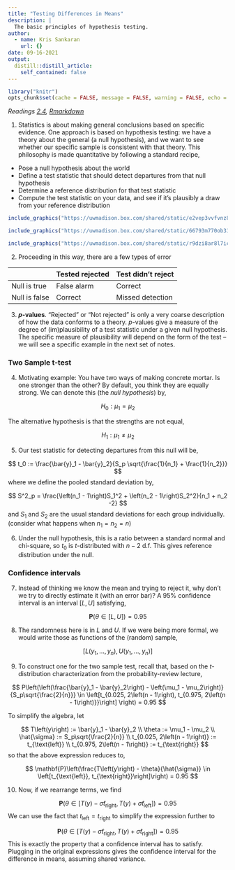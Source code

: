 ```yaml
---
title: "Testing Differences in Means"
description: |
  The basic principles of hypothesis testing.
author:
  - name: Kris Sankaran
    url: {}
date: 09-16-2021
output:
  distill::distill_article:
    self_contained: false
---
```



```r
library("knitr")
opts_chunk$set(cache = FALSE, message = FALSE, warning = FALSE, echo = TRUE)
```

_Readings [2.4](), [Rmarkdown]()_

1. Statistics is about making general conclusions based on specific evidence.
One approach is based on hypothesis testing: we have a theory about the general
(a null hypothesis), and we want to see whether our specific sample is
consistent with that theory. This philosophy is made quantitative by following
a standard recipe,

* Pose a null hypothesis about the world
* Define a test statistic that should detect departures from that null
hypothesis
* Determine a reference distribution for that test statistic
* Compute the test statistic on your data, and see if it’s plausibly a draw from
your reference distribution

```r
include_graphics("https://uwmadison.box.com/shared/static/e2vep3vvfvnz8v4kiilim1pjxe2w2upr.png")
```

```r
include_graphics("https://uwmadison.box.com/shared/static/66793m770ob31z53fpgc4xoci4y0s7fi.png")
```

```r
include_graphics("https://uwmadison.box.com/shared/static/r9dzi8ar8l7ic7h2xarnrdiwoab6tojz.png")
```

2. Proceeding in this way, there are a few types of error

|  | Tested rejected | Test didn't reject |
|---|---|---|
| Null is true | False alarm | Correct |
| Null is false | Correct | Missed detection |

3. **$p$-values**. “Rejected” or “Not rejected” is only a very coarse
description of how the data conforms to a theory. $p$-values give a measure of
the degree of (im)plausibility of a test statistic under a given null
hypothesis. The specific measure of plausibility will depend on the form of the
test -- we will see a specific example in the next set of notes.

### Two Sample t-test

4. Motivating example: You have two ways of making concrete mortar. Is one
stronger than the other? By default, you think they are equally strong. We can
denote this (the _null hypothesis_) by,

$$
H_0: \mu_1 = \mu_2
$$

The alternative hypothesis is that the strengths are not equal,

$$
H_1: \mu_1 \neq \mu_2
$$

5. Our test statistic for detecting departures from this null will be,

$$
t_0 := \frac{\bar{y}_1 - \bar{y}_2}{S_p \sqrt{\frac{1}{n_1} + \frac{1}{n_2}}}
$$
where we define the pooled standard deviation by,

$$
S^2_p = \frac{\left(n_1 - 1\right)S_1^2 + \left(n_2 - 1\right)S_2^2}{n_1 + n_2 -2}
$$
and $S_1$ and $S_2$ are the usual standard deviations for each group
individually. (consider what happens when $n_1 = n_2 = n$)

6. Under the null hypothesis, this is a ratio between a standard normal and
chi-square, so $t_0$ is $t$-distributed with $n - 2$ d.f. This gives reference
distribution under the null.

### Confidence intervals

7. Instead of thinking we know the mean and trying to reject it, why don’t we
try to directly estimate it (with an error bar)? A 95% confidence interval is an interval $[L, U]$ satisfying,

$$
\mathbf{P}\left(\theta \in \left[L, U\right]\right) = 0.95
$$

8. The randomness here is in $L$ and $U$. If we were being more formal, we would
write those as functions of the (random) sample,

$$
\left[L\left(y_1, \dots, y_n\right), U\left(y_1, \dots, y_n\right)\right]
$$

9. To construct one for the two sample test, recall that, based on the
$t$-distribution characterization
from the probability-review lecture,

$$
P\left(\left(\frac{\bar{y}_1 - \bar{y}_2\right) - \left(\mu_1 - \mu_2\right)}{S_p\sqrt{\frac{2}{n}}} \in \left[t_{0.025, 2\left(n - 1\right), t_{0.975, 2\left(n - 1\right)}}\right]  \right) = 0.95
$$

To simplify the algebra, let

$$
T\left(y\right) := \bar{y}_1 - \bar{y}_2 \\
\theta := \mu_1 - \mu_2 \\
\hat{\sigma} := S_p\sqrt{\frac{2}{n}} \\
t_{0.025, 2\left(n - 1\right)} := t_{\text{left}} \\
t_{0.975, 2\left(n - 1\right)} := t_{\text{right}}
$$
so that the above expression reduces to,

$$
\mathbf{P}\left(\frac{T\left(y\right) - \theta}{\hat{\sigma}} \in \left[t_{\text{left}}, t_{\text{right}}\right]\right) = 0.95
$$

10. Now, if we rearrange terms, we find

$$
\mathbf{P}\left(\theta \in \left[T\left(y\right) - \hat{\sigma}t_{\text{right}}, T\left(y\right) + \hat{\sigma}t_{\text{left}}\right]\right) = 0.95
$$
We can use the fact that $t_{\text{left}} = t_{\text{right}}$ to simplify the
expression further to

$$
\mathbf{P}\left(\theta \in \left[T\left(y\right) - \hat{\sigma}t_{\text{right}}, T\left(y\right) + \hat{\sigma}t_{\text{right}}\right]\right) = 0.95
$$
This is exactly the property that a confidence interval has to satisfy. Plugging
in the original expressions gives the confidence interval for the difference in
means, assuming shared variance.